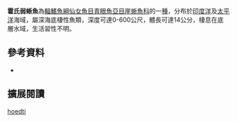 {{Speciesbox
| image = 
| image_caption = 
| status = NE
| status_system = IUCN3.1
| genus = Scopelosaurus
| species = hoedti
| authority = [[Bleeker|Bleeker]], 1860
| synonyms = 
|}}

'''霍氏弱蜥魚'''為[[輻鰭魚綱|輻鰭魚綱]][[仙女魚目|仙女魚目]][[青眼魚亞目|青眼魚亞目]][[崖蜥魚科|崖蜥魚科]]的一[[種|種]]，分布於[[印度洋|印度洋]]及[[太平洋|太平洋]]海域，屬深海底棲性魚類，深度可達0-600公尺，體長可達14公分，棲息在底層水域，生活習性不明。
==參考資料==
*{{FishBase_species|genus=Scopelosaurus|species=hoedti|year=2016|month=6}}

== 擴展閱讀 == 
{{refbegin}}
{{wikispecies-inline|Scopelosaurus hoedti|霍氏弱蜥魚}}
{{refend}}
{{Taxonbar|from=Q2535328}}

[[Category:弱蜥魚屬|hoedti]]


{{魚類小作品}}